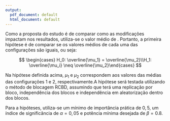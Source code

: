 ```yaml
---
output:
  pdf_document: default
  html_document: default
---
```


Como a proposta do estudo é de comparar como as modificações impactam nos resultados, utiliza-se o valor médio de . Portanto, a primeira hipótese é de comparar se os valores médios de cada uma das configurações são iguais, ou seja:

$$
\begin{cases} H_0: \overline{\mu_1} = \overline{\mu_2}\\H_1: \overline{\mu_i} \neq \overline{\mu_2}\end{cases}
$$

Na hipótese definida acima, $\mu_1$ e $\mu_2$ correspondem aos valores das médias das configurações 1 e 2, respectivamente.A hipótese será testada utilizando o método de blocagem RCBD, assumindo que terá uma replicação por bloco, independência dos blocos e independência em aleatorização dentro dos blocos.

Para a hipóteses, utiliza-se um mínimo de importância prática de $0,5$, um índice de significância de $\alpha = 0,05$ e potência mínima desejada de $\beta = 0.8$.